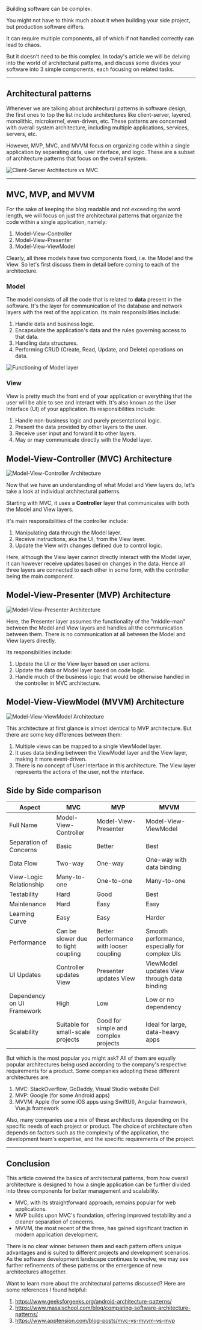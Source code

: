 
<BlogTitle slug="architecture-patterns-for-beginners-mvc-mvp-and-mvvm" />

Building software can be complex.

You might not have to think much about it when building your side project, but production software differs.

It can require multiple components, all of which if not handled correctly can lead to chaos.

But it doesn't need to be this complex. In today's article we will be delving into the world of architectural patterns, and discuss some divides your software into 3 simple components, each focusing on related tasks.

---

## Architectural patterns

Whenever we are talking about architectural patterns in software design, the first ones to top the list include architectures like client-server, layered, monolithic, microkernel, even-driven, etc. These patterns are concerned with overall system architecture, including multiple applications, services, servers, etc.

However, MVP, MVC, and MVVM focus on organizing code within a single application by separating data, user interface, and logic. These are a subset of architecture patterns that focus on the overall system.

![Client-Server Architecture vs MVC](https://dev-to-uploads.s3.amazonaws.com/uploads/articles/tsnn1y32wzy0gz5bnl4z.png)

---

## MVC, MVP, and MVVM

For the sake of keeping the blog readable and not exceeding the word length, we will focus on just the architectural patterns that organize the code within a single application, namely:

1. Model-View-Controller
2. Model-View-Presenter
3. Model-View-ViewModel

Clearly, all three models have two components fixed, i.e. the Model and the View. So let's first discuss them in detail before coming to each of the architecture.

### Model

The model consists of all the code that is related to **data** present in the software. It's the layer for communication of the database and network layers with the rest of the application. Its main responsibilities include:

1. Handle data and business logic.
2. Encapsulate the application's data and the rules governing access to that data.
3. Handling data structures.
4. Performing CRUD (Create, Read, Update, and Delete) operations on data.

![Functioning of Model layer](https://dev-to-uploads.s3.amazonaws.com/uploads/articles/yacza08pqkbmgb5ae9cf.png)

### View

View is pretty much the front end of your application or everything that the user will be able to see and interact with. It's also known as the User Interface (UI) of your application. Its responsibilities include:

1. Handle non-business logic and purely presentational logic.
2. Present the data provided by other layers to the user.
3. Receive user input and forward it to other layers.
4. May or may communicate directly with the Model layer.

## Model-View-Controller (MVC) Architecture

![Model-View-Controller Architecture](https://dev-to-uploads.s3.amazonaws.com/uploads/articles/t34ojxv1pyae6kogh33t.png)

Now that we have an understanding of what Model and View layers do, let's take a look at individual architectural patterns.

Starting with MVC, it uses a **Controller** layer that communicates with both the Model and View layers.

It's main responsibilities of the controller include:

1. Manipulating data through the Model layer.
2. Receive instructions, aka the UI, from the View layer.
3. Update the View with changes defined due to control logic.

Here, although the View layer cannot directly interact with the Model layer, it can however receive updates based on changes in the data. Hence all three layers are connected to each other in some form, with the controller being the main component.

## Model-View-Presenter (MVP) Architecture

![Model-View-Presenter Architecture](https://dev-to-uploads.s3.amazonaws.com/uploads/articles/hw9i30c4jrun2ryzxup8.png)

Here, the Presenter layer assumes the functionality of the "middle-man" between the Model and View layers and handles all the communication between them. There is no communication at all between the Model and View layers directly.

Its responsibilities include:

1. Update the UI or the View layer based on user actions.
2. Update the data or Model layer based on code logic.
3. Handle much of the business logic that would be otherwise handled in the controller in MVC architecture.

## Model-View-ViewModel (MVVM) Architecture

![Model-View-ViewModel Architecture](https://dev-to-uploads.s3.amazonaws.com/uploads/articles/r7ik37i57yt9vbx70z7c.png)

This architecture at first glance is almost identical to MVP architecture. But there are some key differences between them:

1. Multiple views can be mapped to a single ViewModel layer.
2. It uses data binding between the ViewModel layer and the View layer, making it more event-driven.
3. There is no concept of User Interface in this architecture. The View layer represents the actions of the user, not the interface.

## Side by Side comparison

| Aspect                     | MVC                                 | MVP                                     | MVVM                                           |
| -------------------------- | ----------------------------------- | --------------------------------------- | ---------------------------------------------- |
| Full Name                  | Model-View-Controller               | Model-View-Presenter                    | Model-View-ViewModel                           |
| Separation of Concerns     | Basic                               | Better                                  | Best                                           |
| Data Flow                  | Two-way                             | One-way                                 | One-way with data binding                      |
| View-Logic Relationship    | Many-to-one                         | One-to-one                              | Many-to-one                                    |
| Testability                | Hard                                | Good                                    | Best                                           |
| Maintenance                | Hard                                | Easy                                    | Easy                                           |
| Learning Curve             | Easy                                | Easy                                    | Harder                                         |
| Performance                | Can be slower due to tight coupling | Better performance with looser coupling | Smooth performance, especially for complex UIs |
| UI Updates                 | Controller updates View             | Presenter updates View                  | ViewModel updates View through data binding    |
| Dependency on UI Framework | High                                | Low                                     | Low or no dependency                           |
| Scalability                | Suitable for small-scale projects   | Good for simple and complex projects    | Ideal for large, data-heavy apps               |

But which is the most popular you might ask? All of them are equally popular architectures being used according to the company's respective requirements for a product. Some companies adopting these different architectures are:

1. MVC: StackOverflow, GoDaddy, Visual Studio website
   Dell
2. MVP: Google (for some Android apps)
3. MVVM: Apple (for some iOS apps using SwiftUI), Angular framework, Vue.js framework

Also, many companies use a mix of these architectures depending on the specific needs of each project or product. The choice of architecture often depends on factors such as the complexity of the application, the development team's expertise, and the specific requirements of the project.

---

## Conclusion

This article covered the basics of architectural patterns, from how overall architecture is designed to how a single application can be further divided into three components for better management and scalability.

- MVC, with its straightforward approach, remains popular for web applications.
- MVP builds upon MVC's foundation, offering improved testability and a cleaner separation of concerns.
- MVVM, the most recent of the three, has gained significant traction in modern application development.

There is no clear winner between them and each pattern offers unique advantages and is suited to different projects and development scenarios. As the software development landscape continues to evolve, we may see further refinements of these patterns or the emergence of new architectures altogether.

Want to learn more about the architectural patterns discussed? Here are some references I found helpful:

1. https://www.geeksforgeeks.org/android-architecture-patterns/
2. https://www.masaischool.com/blog/comparing-software-architecture-patterns/
3. https://www.apptension.com/blog-posts/mvc-vs-mvvm-vs-mvp

<OriginalPost
  text="Read the original post on Dev.to"
  link="https://dev.to/chiragagg5k/architecture-patterns-for-beginners-mvc-mvp-and-mvvm-2pe7"
/>
